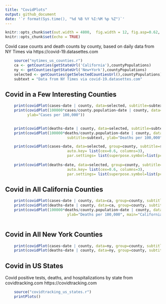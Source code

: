 ```yaml
---
title: "CovidPlots"
output: github_document
date: '`r format(Sys.time(), "%d %B %Y %I:%M %p %Z")`'
---
```



```r
knitr::opts_chunk$set(out.width = 4800,  fig.width = 12, fig.asp=0.62,  dev = 'svg') 
knitr::opts_chunk$set(echo = TRUE)
```



Covid case counts and death counts by county, based on daily data from NY Times via https://covid-19.datasettes.com
```r
    source("nytimes_us_counties.r")
    ca <- getCounties(getStateUrl('California'),countyPopulations)
    ny <- getCounties(getStateUrl('New+York'),countyPopulations)
    selected <- getCounties(getSelectedCountiesUrl(),countyPopulations)
    subtext = "Data from NY Times via covid-19.datasettes.com"

```

## Covid in a Few Interesting Counties {.tabset}

```r

    print(covidPlot(cases~date | county, data=selected, subtitle=subtext, group=county, main="Selected Counties"))
    print(covidPlot(100000*cases/county.population~date | county, data=selected, subtitle=subtext, group=county, main="Selected Counties",
          ylab="Cases per 100,000"))

    
    print(covidPlot(deaths~date | county, data=selected, subtitle=subtext, group=county, main="Selected Counties"))
    print(covidPlot(100000*deaths/county.population~date | county, data=selected, group=county, 
                            subtitle=subtext, ylab="Deaths per 100,000", main="Selected Counties"))

    print(covidPlot(cases~date, data=selected, group=county, subtitle=subtext, main="Selected Counties",
                            auto.key= list(cex=0.6, columns=3),
                            par.settings= list(superpose.symbol=list(pch=1:25)) ))
    
    print(covidPlot(deaths~date, data=selected, group=county, subtitle=subtext, main="Selected Counties",
                            auto.key= list(cex=0.6, columns=3),
                            par.settings= list(superpose.symbol=list(pch=1:25)) ))

```

## Covid in All California Counties {.tabset}
```r
    print(covidPlot(cases~date | county, data=ca, group=county, subtitle=subtext, main="California Counties"))
    print(covidPlot(deaths~date | county, data=ca, group=county, subtitle=subtext, main="California Counties"))
    print(covidPlot(100000*deaths/county.population~date | county, data=ca, group=county, subtitle=subtext, 
                            ylab="Deaths per 100,000", main="California Counties"))
    
```

## Covid in All New York Counties {.tabset}
```r
    print(covidPlot(cases~date | county, data=ny, group=county, subtitle=subtext, main="New York Counties"))
    print(covidPlot(deaths~date | county, data=ny, group=county, subtitle=subtext, main="New York Counties"))
```


## Covid in US States {.tabset}
Covid positive tests, deaths, and hospitalizations by state from covidtracking.com https://covidtracking.com
```r
    source("covidtracking_us_states.r")
    printPlots()
```



